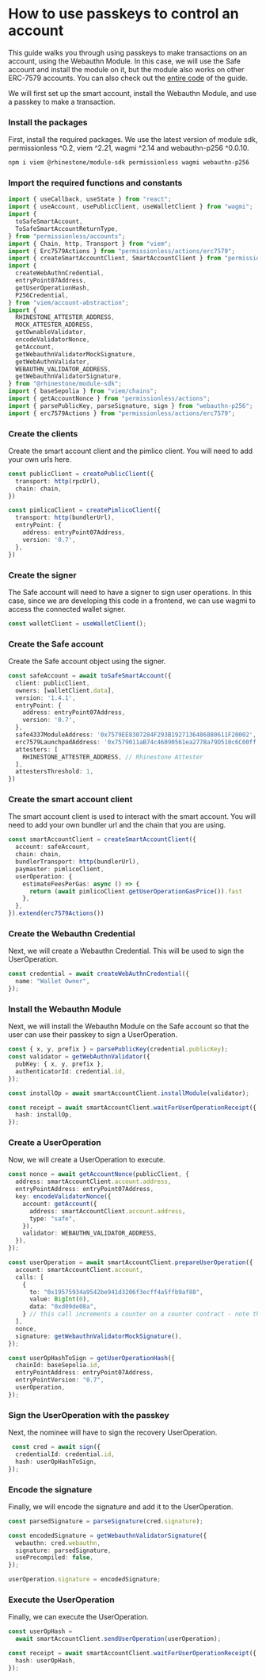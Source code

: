 
# How to use passkeys to control an account

This guide walks you through using passkeys to make transactions on an account, using the Webauthn Module. In this case, we will use the Safe account and install the module on it, but the module also works on other ERC-7579 accounts. You can also check out the [entire code](https://github.com/rhinestonewtf/module-sdk-demos/blob/main/src/app/webauthn/page.tsx) of the guide.

We will first set up the smart account, install the Webauthn Module, and use a passkey to make a transaction.

<Steps>

### Install the packages

First, install the required packages. We use the latest version of module sdk, permissionless ^0.2, viem ^2.21, wagmi ^2.14 and webauthn-p256 ^0.0.10.

```sh npm2yarn
npm i viem @rhinestone/module-sdk permissionless wagmi webauthn-p256
```

### Import the required functions and constants

```typescript copy
import { useCallback, useState } from "react";
import { useAccount, usePublicClient, useWalletClient } from "wagmi";
import {
  toSafeSmartAccount,
  ToSafeSmartAccountReturnType,
} from "permissionless/accounts";
import { Chain, http, Transport } from "viem";
import { Erc7579Actions } from "permissionless/actions/erc7579";
import { createSmartAccountClient, SmartAccountClient } from "permissionless";
import {
  createWebAuthnCredential,
  entryPoint07Address,
  getUserOperationHash,
  P256Credential,
} from "viem/account-abstraction";
import {
  RHINESTONE_ATTESTER_ADDRESS,
  MOCK_ATTESTER_ADDRESS,
  getOwnableValidator,
  encodeValidatorNonce,
  getAccount,
  getWebauthnValidatorMockSignature,
  getWebAuthnValidator,
  WEBAUTHN_VALIDATOR_ADDRESS,
  getWebauthnValidatorSignature,
} from "@rhinestone/module-sdk";
import { baseSepolia } from "viem/chains";
import { getAccountNonce } from "permissionless/actions";
import { parsePublicKey, parseSignature, sign } from "webauthn-p256";
import { erc7579Actions } from "permissionless/actions/erc7579";
```

### Create the clients

Create the smart account client and the pimlico client. You will need to add your own urls here.

```typescript copy
const publicClient = createPublicClient({
  transport: http(rpcUrl),
  chain: chain,
})

const pimlicoClient = createPimlicoClient({
  transport: http(bundlerUrl),
  entryPoint: {
    address: entryPoint07Address,
    version: '0.7',
  },
})
```

### Create the signer

The Safe account will need to have a signer to sign user operations. In this case, since we are developing this code in a frontend, we can use wagmi to access the connected wallet signer.

```typescript copy
const walletClient = useWalletClient();
```

### Create the Safe account

Create the Safe account object using the signer. 

```typescript copy
const safeAccount = await toSafeSmartAccount({
  client: publicClient,
  owners: [walletClient.data],
  version: '1.4.1',
  entryPoint: {
    address: entryPoint07Address,
    version: '0.7',
  },
  safe4337ModuleAddress: '0x7579EE8307284F293B1927136486880611F20002',
  erc7579LaunchpadAddress: '0x7579011aB74c46090561ea277Ba79D510c6C00ff',
  attesters: [
    RHINESTONE_ATTESTER_ADDRESS, // Rhinestone Attester
  ],
  attestersThreshold: 1,
})
```

### Create the smart account client

The smart account client is used to interact with the smart account. You will need to add your own bundler url and the chain that you are using.

```typescript copy
const smartAccountClient = createSmartAccountClient({
  account: safeAccount,
  chain: chain,
  bundlerTransport: http(bundlerUrl),
  paymaster: pimlicoClient,
  userOperation: {
    estimateFeesPerGas: async () => {
      return (await pimlicoClient.getUserOperationGasPrice()).fast
    },
  },
}).extend(erc7579Actions())
```

### Create the Webauthn Credential

Next, we will create a Webauthn Credential. This will be used to sign the UserOperation.

```typescript copy
const credential = await createWebAuthnCredential({
  name: "Wallet Owner",
});
```

### Install the Webauthn Module

Next, we will install the Webauthn Module on the Safe account so that the user can use their passkey to sign a UserOperation.

```typescript copy
const { x, y, prefix } = parsePublicKey(credential.publicKey);
const validator = getWebAuthnValidator({
  pubKey: { x, y, prefix },
  authenticatorId: credential.id,
});

const installOp = await smartAccountClient.installModule(validator);

const receipt = await smartAccountClient.waitForUserOperationReceipt({
  hash: installOp,
});
```

### Create a UserOperation

Now, we will create a UserOperation to execute.

```typescript copy
const nonce = await getAccountNonce(publicClient, {
  address: smartAccountClient.account.address,
  entryPointAddress: entryPoint07Address,
  key: encodeValidatorNonce({
    account: getAccount({
      address: smartAccountClient.account.address,
      type: "safe",
    }),
    validator: WEBAUTHN_VALIDATOR_ADDRESS,
  }),
});

const userOperation = await smartAccountClient.prepareUserOperation({
  account: smartAccountClient.account,
  calls: [
    {
      to: "0x19575934a9542be941d3206f3ecff4a5ffb9af88",
      value: BigInt(0),
      data: "0xd09de08a",
    } // this call increments a counter on a counter contract - note that this contract might need to be deployed depending on which network this is used on
  ],
  nonce,
  signature: getWebauthnValidatorMockSignature(),
});

const userOpHashToSign = getUserOperationHash({
  chainId: baseSepolia.id,
  entryPointAddress: entryPoint07Address,
  entryPointVersion: "0.7",
  userOperation,
});
```

### Sign the UserOperation with the passkey

Next, the nominee will have to sign the recovery UserOperation.

```typescript copy
 const cred = await sign({
  credentialId: credential.id,
  hash: userOpHashToSign,
});
```

### Encode the signature

Finally, we will encode the signature and add it to the UserOperation.

```typescript copy
const parsedSignature = parseSignature(cred.signature);

const encodedSignature = getWebauthnValidatorSignature({
  webauthn: cred.webauthn,
  signature: parsedSignature,
  usePrecompiled: false,
});

userOperation.signature = encodedSignature;
```

### Execute the UserOperation

Finally, we can execute the UserOperation.

```typescript copy
const userOpHash =
  await smartAccountClient.sendUserOperation(userOperation);

const receipt = await smartAccountClient.waitForUserOperationReceipt({
  hash: userOpHash,
});
```

</Steps>

